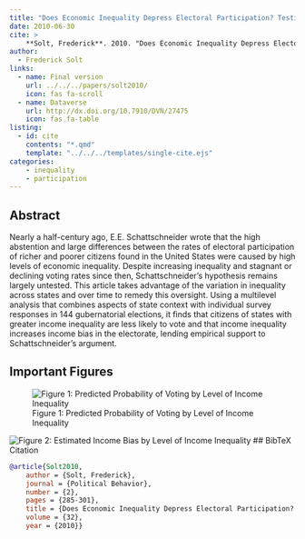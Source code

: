 ```yaml
---
title: "Does Economic Inequality Depress Electoral Participation? Testing the Schattschneider Hypothesis"
date: 2010-06-30
cite: >
    **Solt, Frederick**. 2010. "Does Economic Inequality Depress Electoral Participation? Testing the Schattschneider Hypothesis." _Political Behavior_ 32(2):285-301.
author:
  - Frederick Solt
links:
  - name: Final version
    url: ../../../papers/solt2010/
    icon: fas fa-scroll
  - name: Dataverse
    url: http://dx.doi.org/10.7910/DVN/27475
    icon: fas fa-table
listing:
  - id: cite
    contents: "*.qmd"
    template: "../../../templates/single-cite.ejs"
categories:
    - inequality
    - participation
---
```


:::{#cite}
:::

## Abstract
Nearly a half-century ago, E.E. Schattschneider wrote that the high abstention and large differences between the rates of electoral participation of richer and poorer citizens found in the United States were caused by high levels of economic inequality. Despite increasing inequality and stagnant or declining voting rates since then, Schattschneider&rsquo;s hypothesis remains largely untested. This article takes advantage of the variation in inequality across states and over time to remedy this oversight. Using a multilevel analysis that combines aspects of state context with individual survey responses in 144 gubernatorial elections, it finds that citizens of states with greater income inequality are less likely to vote and that income inequality increases income bias in the electorate, lending empirical support to Schattschneider's argument.

## Important Figures

![Figure 1: Predicted Probability of Voting by Level of Income Inequality](figure1.png)

![Figure 2: Estimated Income Bias by Level of Income Inequality](figure2.png)
## BibTeX Citation

```bibtex
@article{Solt2010,
	author = {Solt, Frederick},
	journal = {Political Behavior},
	number = {2},
	pages = {285-301},
	title = {Does Economic Inequality Depress Electoral Participation? Testing the Schattschneider Hypothesis},
	volume = {32},
	year = {2010}}
```